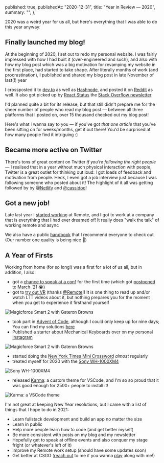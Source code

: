 
  published: true,
  publishedAt: "2020-12-31",
  title: "Year in Review — 2020",
  summary: "",
};

2020 was a weird year for us all, but here's everything that I was able to do this year anyway:

## Finally launched my blog!

At the beginning of 2020, I set out to redo my personal website. I was fairly impressed with how I had built it (over-engineered and such), and also with how my blog post which was a big motivation for revamping my website in the first place, had started to take shape. After literally months of work (and procrastination), I published and shared my blog post in late November of last(!) year

I crossposted it to [dev.to](https://dev.to/sreetamdas/the-perfect-dark-mode-2d7g) as well as [Hashnode](https://sreetamdas.hashnode.dev/the-perfect-dark-mode), and posted it on [Reddit](https://www.reddit.com/r/reactjs/comments/jywex9/the_perfect_dark_mode_in_nextjs/) as well. It also got picked up by [React Status](https://react.statuscode.com/issues/217) the [Stack Overflow newsletter](https://stackoverflow.blog/2020/12/11/17089/#h-links-from-around-the-web)

I'd planned quite a bit for its release, but that still didn't prepare me for the sheer number of people who read my blog post — between all three platforms that I posted on, over <Highlight>15 thousand</Highlight> checked out my blog post!

Here's what I wanna say to you — if you've got _that one article_ that you've been sitting on for weeks/months, get it out there! You'd be surprised at how many people find it intriguing :&rpar;

## Became more active on Twitter

There's tons of great content on Twitter _if you're following the right people_ — I realised that in a year without much physical interaction with people, Twitter is a great outlet for thinking out loud: I got loads of feedback and motivation from people. Heck, I even got a job interview just because I was following someone who posted about it! The highlight of it all was getting followed by by [@Netlify](https://twitter.com/Netlify) and [@cassidoo](https://twitter.com/cassidoo)!

## Got a new job!

Late last year I [started working](https://twitter.com/_SreetamDas/status/1326004455397969920) at Remote, and I got to work at a company that is everything that I had ever dreamed of! It really does "walk the talk" of working remote and async

We also have a public [handbook](https://handbook.remote.com) that I recommend everyone to check out (Our number one quality is being nice 🙂)

## A Year of Firsts

Working from home (for so long!) was a first for a lot of us all, but in addition, I also:

- got a [chance to speak at a conf](https://twitter.com/_SreetamDas/status/1342839171287666691) for the first time (which got [postponed to March '21](https://reactday.in) 😭)
- got to [try out VR](https://twitter.com/_SreetamDas/status/1336932419497197569) (thanks [@Remote](https://remote.com)!) It is one thing to read up and/or watch LTT videos about it, but nothing prepares you for the moment when you get to experience it firsthand yourself

![Magicforce Smart 2 with Gateron Browns](/blog/year-in-review-2020/oculus.jpg)

- took part in [Advent of Code](https://adventofcode.com), although I could only keep up for nine days; You can find my solutions [here](https://gist.github.com/sreetamdas/a094dc7cc17b75dc7563e04240cf5618)
- Published a starter about Mechanical Keyboards over on my personal [Instagram](https://www.instagram.com/das_whatshesaid)

![Magicforce Smart 2 with Gateron Browns](/blog/year-in-review-2020/keyboard.jpg)

- started doing the [New York Times Mini Crossword](https://www.nytimes.com/crosswords/game/mini) _almost_ regularly
- treated myself for 2020 with the [Sony WH-1000XM4](https://www.sony.com/electronics/headband-headphones/wh-1000xm4)

![Sony WH-1000XM4](/blog/year-in-review-2020/headphones.jpg)

- released [Karma](https://marketplace.visualstudio.com/items?itemName=SreetamD.karma): a custom theme for VSCode, and I'm so so proud that it was good enough for 2500+ people to install it!

![Karma: a VSCode theme](/blog/year-in-review-2020/karma.png)

I'm not great at keeping New Year resolutions, but I came with a list of things that I hope to do in 2021:

- Learn fullstack development and build an app no matter the size
- Learn in public
- Help more people learn how to code (and get better myself)
- Be more consistent with posts on my blog and my newsletter
- Hopefully get to speak at offline events and also conquer my stage fright (or whatever's left of it)
- Improve my Remote work setup (should have some updates soon)
- Get better at CSGO ([reach out](https://twitter.com/_SreetamDas) to me if you wanna [play](https://steamcommunity.com/id/sreetamdas) along with me!)
